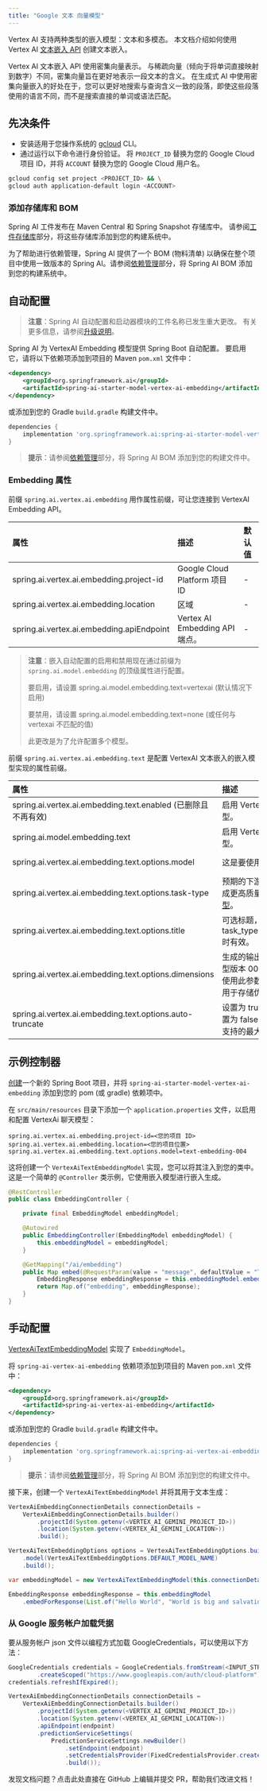 ```yaml
---
title: "Google 文本 向量模型"
---
```


Vertex AI 支持两种类型的嵌入模型：文本和多模态。
本文档介绍如何使用 Vertex AI [文本嵌入 API](https://cloud.google.com/vertex-ai/generative-ai/docs/model-reference/text-embeddings-api) 创建文本嵌入。

Vertex AI 文本嵌入 API 使用密集向量表示。
与稀疏向量（倾向于将单词直接映射到数字）不同，密集向量旨在更好地表示一段文本的含义。
在生成式 AI 中使用密集向量嵌入的好处在于，您可以更好地搜索与查询含义一致的段落，即使这些段落使用的语言不同，而不是搜索直接的单词或语法匹配。

## 先决条件

- 安装适用于您操作系统的 [gcloud](https://cloud.google.com/sdk/docs/install) CLI。
- 通过运行以下命令进行身份验证。
将 `PROJECT_ID` 替换为您的 Google Cloud 项目 ID，并将 `ACCOUNT` 替换为您的 Google Cloud 用户名。

```bash
gcloud config set project <PROJECT_ID> && \
gcloud auth application-default login <ACCOUNT>
```

### 添加存储库和 BOM

Spring AI 工件发布在 Maven Central 和 Spring Snapshot 存储库中。
请参阅[工件存储库](/spring4ai/getting-started#artifact-repositories)部分，将这些存储库添加到您的构建系统中。

为了帮助进行依赖管理，Spring AI 提供了一个 BOM (物料清单) 以确保在整个项目中使用一致版本的 Spring AI。请参阅[依赖管理](/spring4ai/getting-started#dependency-management)部分，将 Spring AI BOM 添加到您的构建系统中。

## 自动配置

> **注意**：Spring AI 自动配置和启动器模块的工件名称已发生重大更改。
> 有关更多信息，请参阅[升级说明](https://docs.spring.io/spring-ai/reference/upgrade-notes.html)。

Spring AI 为 VertexAI Embedding 模型提供 Spring Boot 自动配置。
要启用它，请将以下依赖项添加到项目的 Maven `pom.xml` 文件中：

```xml
<dependency>
    <groupId>org.springframework.ai</groupId>
    <artifactId>spring-ai-starter-model-vertex-ai-embedding</artifactId>
</dependency>
```

或添加到您的 Gradle `build.gradle` 构建文件中。

```groovy
dependencies {
    implementation 'org.springframework.ai:spring-ai-starter-model-vertex-ai-embedding'
}
```

> **提示**：请参阅[依赖管理](/spring4ai/getting-started#dependency-management)部分，将 Spring AI BOM 添加到您的构建文件中。

### Embedding 属性

前缀 `spring.ai.vertex.ai.embedding` 用作属性前缀，可让您连接到 VertexAI Embedding API。

| 属性                                      | 描述                             | 默认值 |
| :---------------------------------------- | :------------------------------- | :----- |
| spring.ai.vertex.ai.embedding.project-id  | Google Cloud Platform 项目 ID   | -      |
| spring.ai.vertex.ai.embedding.location    | 区域                             | -      |
| spring.ai.vertex.ai.embedding.apiEndpoint | Vertex AI Embedding API 端点。 | -      |

> **注意**：嵌入自动配置的启用和禁用现在通过前缀为 `spring.ai.model.embedding` 的顶级属性进行配置。
>
> 要启用，请设置 spring.ai.model.embedding.text=vertexai (默认情况下启用)
>
> 要禁用，请设置 spring.ai.model.embedding.text=none (或任何与 vertexai 不匹配的值)
>
> 此更改是为了允许配置多个模型。

前缀 `spring.ai.vertex.ai.embedding.text` 是配置 VertexAI 文本嵌入的嵌入模型实现的属性前缀。

| 属性                                                                   | 描述                                                                                                                               | 默认值                 |
| :--------------------------------------------------------------------- | :------------------------------------------------------------------------------------------------------------------------------- | :--------------------- |
| spring.ai.vertex.ai.embedding.text.enabled (已删除且不再有效)              | 启用 Vertex AI Embedding API 模型。                                                                                                  | true                   |
| spring.ai.model.embedding.text                                         | 启用 Vertex AI Embedding API 模型。                                                                                                  | vertexai               |
| spring.ai.vertex.ai.embedding.text.options.model                       | 这是要使用的 [Vertex 文本嵌入模型](https://cloud.google.com/vertex-ai/generative-ai/docs/embeddings/get-text-embeddings#supported-models)。 | text-embedding-004     |
| spring.ai.vertex.ai.embedding.text.options.task-type                   | 预期的下游应用程序，以帮助模型生成更高质量的嵌入。可用的[任务类型](https://cloud.google.com/vertex-ai/generative-ai/docs/model-reference/text-embeddings-api#request_body)。 | `RETRIEVAL_DOCUMENT`   |
| spring.ai.vertex.ai.embedding.text.options.title                       | 可选标题，仅在 task_type=RETRIEVAL_DOCUMENT 时有效。                                                                                | -                      |
| spring.ai.vertex.ai.embedding.text.options.dimensions                  | 生成的输出嵌入应具有的维度数。模型版本 004 及更高版本支持。您可以使用此参数来减小嵌入大小，例如，用于存储优化。                                                                             | -                      |
| spring.ai.vertex.ai.embedding.text.options.auto-truncate               | 设置为 true 时，将截断输入文本。设置为 false 时，如果输入文本长于模型支持的最大长度，则返回错误。                                                                         | true                   |

## 示例控制器

[创建](https://start.spring.io/)一个新的 Spring Boot 项目，并将 `spring-ai-starter-model-vertex-ai-embedding` 添加到您的 pom (或 gradle) 依赖项中。

在 `src/main/resources` 目录下添加一个 `application.properties` 文件，以启用和配置 VertexAi 聊天模型：

```properties
spring.ai.vertex.ai.embedding.project-id=<您的项目 ID>
spring.ai.vertex.ai.embedding.location=<您的项目位置>
spring.ai.vertex.ai.embedding.text.options.model=text-embedding-004
```

这将创建一个 `VertexAiTextEmbeddingModel` 实现，您可以将其注入到您的类中。
这是一个简单的 `@Controller` 类示例，它使用嵌入模型进行嵌入生成。

```java
@RestController
public class EmbeddingController {

    private final EmbeddingModel embeddingModel;

    @Autowired
    public EmbeddingController(EmbeddingModel embeddingModel) {
        this.embeddingModel = embeddingModel;
    }

    @GetMapping("/ai/embedding")
    public Map embed(@RequestParam(value = "message", defaultValue = "Tell me a joke") String message) {
        EmbeddingResponse embeddingResponse = this.embeddingModel.embedForResponse(List.of(message));
        return Map.of("embedding", embeddingResponse);
    }
}
```

## 手动配置

[VertexAiTextEmbeddingModel](https://github.com/spring-projects/spring-ai/blob/main/models/spring-ai-vertex-ai-embedding/src/main/java/org/springframework/ai/vertexai/embedding/VertexAiTextEmbeddingModel.java) 实现了 `EmbeddingModel`。

将 `spring-ai-vertex-ai-embedding` 依赖项添加到项目的 Maven `pom.xml` 文件中：

```xml
<dependency>
    <groupId>org.springframework.ai</groupId>
    <artifactId>spring-ai-vertex-ai-embedding</artifactId>
</dependency>
```

或添加到您的 Gradle `build.gradle` 构建文件中。

```groovy
dependencies {
    implementation 'org.springframework.ai:spring-ai-vertex-ai-embedding'
}
```

> **提示**：请参阅[依赖管理](/spring4ai/getting-started#dependency-management)部分，将 Spring AI BOM 添加到您的构建文件中。

接下来，创建一个 `VertexAiTextEmbeddingModel` 并将其用于文本生成：

```java
VertexAiEmbeddingConnectionDetails connectionDetails =
    VertexAiEmbeddingConnectionDetails.builder()
        .projectId(System.getenv(<VERTEX_AI_GEMINI_PROJECT_ID>))
        .location(System.getenv(<VERTEX_AI_GEMINI_LOCATION>))
        .build();

VertexAiTextEmbeddingOptions options = VertexAiTextEmbeddingOptions.builder()
    .model(VertexAiTextEmbeddingOptions.DEFAULT_MODEL_NAME)
    .build();

var embeddingModel = new VertexAiTextEmbeddingModel(this.connectionDetails, this.options);

EmbeddingResponse embeddingResponse = this.embeddingModel
    .embedForResponse(List.of("Hello World", "World is big and salvation is near"));
```

### 从 Google 服务帐户加载凭据

要从服务帐户 json 文件以编程方式加载 GoogleCredentials，可以使用以下方法：

```java
GoogleCredentials credentials = GoogleCredentials.fromStream(<INPUT_STREAM_TO_CREDENTIALS_JSON>)
        .createScoped("https://www.googleapis.com/auth/cloud-platform");
credentials.refreshIfExpired();

VertexAiEmbeddingConnectionDetails connectionDetails =
    VertexAiEmbeddingConnectionDetails.builder()
        .projectId(System.getenv(<VERTEX_AI_GEMINI_PROJECT_ID>))
        .location(System.getenv(<VERTEX_AI_GEMINI_LOCATION>))
        .apiEndpoint(endpoint)
        .predictionServiceSettings(
            PredictionServiceSettings.newBuilder()
                .setEndpoint(endpoint)
                .setCredentialsProvider(FixedCredentialsProvider.create(credentials))
                .build());
``` 

<Card title="文档有误？请协助编辑" icon="pencil" href="https://github.com/javaai-pig4cloud-com/javaai-docs/edit/main/spring-ai/api/embeddings/vertexai-embeddings-text.mdx">
  发现文档问题？点击此处直接在 GitHub 上编辑并提交 PR，帮助我们改进文档！
</Card>
